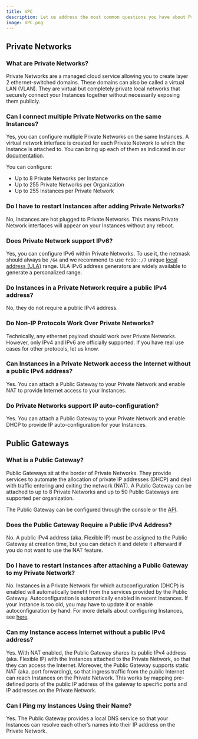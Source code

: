 ```yaml
---
title: VPC
description: Let us address the most common questions you have about Private Networks and Public Gateways.
image: VPC.png
---
```


## Private Networks

### What are Private Networks?

Private Networks are a managed cloud service allowing you to create layer 2 ethernet-switched domains. 
These domains can also be called a virtual LAN (VLAN). They are virtual but completely private local networks that securely connect your Instances together without necessarily exposing them publicly.

### Can I connect multiple Private Networks on the same Instances?

Yes, you can configure multiple Private Networks on the same Instances. 
A virtual network interface is created for each Private Network to which the Instance is attached to. You can bring up each of them as indicated in our [documentation](/compute/instances/how-to/use-private-networks/#how-to-configure-the-private-network-interface-on-your-instances). 

You can configure:
- Up to 8 Private Networks per Instance
- Up to 255 Private Networks per Organization
- Up to 255 Instances per Private Network

### Do I have to restart Instances after adding Private Networks?

No, Instances are hot plugged to Private Networks. This means Private Network interfaces will appear on your Instances without any reboot.

### Does Private Network support IPv6?

Yes, you can configure IPv6 within Private Networks. To use it, the netmask should always be `/64` and we recommend to use `fc00::/7` unique [local address (ULA)](https://en.wikipedia.org/wiki/Unique_local_address) range. ULA IPv6 address generators are widely available to generate a personalized range.

### Do Instances in a Private Network require a public IPv4 address?

No, they do not require a public IPv4 address.

### Do Non-IP Protocols Work Over Private Networks?

Technically, any ethernet payload should work over Private Networks. However, only IPv4 and IPv6 are officially supported. If you have real use cases for other protocols, let us know.

### Can Instances in a Private Network access the Internet without a public IPv4 address?

Yes. You can attach a Public Gateway to your Private Network and enable NAT to provide Internet access to your Instances.

### Do Private Networks support IP auto-configuration?

Yes. You can attach a Public Gateway to your Private Network and enable DHCP to provide IP auto-configuration for your Instances.

## Public Gateways

### What is a Public Gateway?

Public Gateways sit at the border of Private Networks. They provide services to automate the allocation of private IP addresses (DHCP) and deal with traffic entering and exiting the network (NAT).
A Public Gateway can be attached to up to 8 Private Networks and up to 50 Public Gateways are supported per organization.

The Public Gateway can be configured through the console or the [API](https://developers.scaleway.com/en/products/vpc-gw/api/).

### Does the Public Gateway Require a Public IPv4 Address?

No. A public IPv4 address (aka. Flexible IP) must be assigned to the Public Gateway at creation time, but you can detach it and delete it afterward if you do not want to use the NAT feature.

### Do I have to restart Instances after attaching a Public Gateway to my Private Network?

No. Instances in a Private Network for which autoconfiguration (DHCP) is enabled will automatically benefit from the services provided by the Public Gateway. 
Autoconfiguration is automatically enabled in recent Instances. If your Instance is too old, you may have to update it or enable autoconfiguration by hand. For more details about configuring Instances, see [here](/network/vpc/how-to/configure-instances-public-gw/#how-to-carry-out-manual-configuration).

### Can my Instance access Internet without a public IPv4 address?

Yes. With NAT enabled, the Public Gateway shares its public IPv4 address (aka. Flexible IP) with the Instances attached to the Private Network, so that they can access the Internet.
Moreover, the Public Gateway supports static NAT (aka. port forwarding), so that ingress traffic from the public Internet can reach Instances on the Private Network. This works by mapping pre-defined ports of the public IP address of the gateway to specific ports and IP addresses on the Private Network.

### Can I Ping my Instances Using their Name?
Yes. The Public Gateway provides a local DNS service so that your Instances can resolve each other’s names into their IP address on the Private Network.
